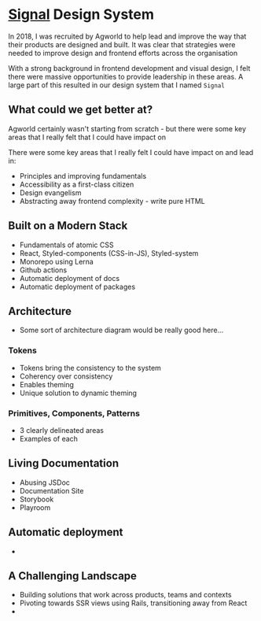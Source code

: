 
<Meta
  description="Signal - Agworld's Design System"
  url='https://phobon.io/writing/signal-design-system'
  image='https://phobon.io/writing/signal-design-system/index.webp'
/>

# [Signal](http://signal.agworld.com) Design System

In 2018, I was recruited by Agworld to help lead and improve the way that their products are designed and built. It was clear that strategies were needed to improve design and frontend efforts across the organisation

With a strong background in frontend development and visual design, I felt there were massive opportunities to provide leadership in these areas. A large part of this resulted in our design system that I named `Signal`

## What could we get better at?

Agworld certainly wasn't starting from scratch - but there were some key areas that I really felt that I could have impact on

There were some key areas that I really felt I could have impact on and lead in:

- Principles and improving fundamentals
- Accessibility as a first-class citizen
- Design evangelism
- Abstracting away frontend complexity - write pure HTML

## Built on a Modern Stack

- Fundamentals of atomic CSS
- React, Styled-components (CSS-in-JS), Styled-system
- Monorepo using Lerna
- Github actions
- Automatic deployment of docs
- Automatic deployment of packages

## Architecture

- Some sort of architecture diagram would be really good here...

### Tokens

- Tokens bring the consistency to the system
- Coherency over consistency
- Enables theming
- Unique solution to dynamic theming

### Primitives, Components, Patterns

- 3 clearly delineated areas
- Examples of each

## Living Documentation

- Abusing JSDoc
- Documentation Site
- Storybook
- Playroom

## Automatic deployment

-

## A Challenging Landscape

- Building solutions that work across products, teams and contexts
- Pivoting towards SSR views using Rails, transitioning away from React
-
